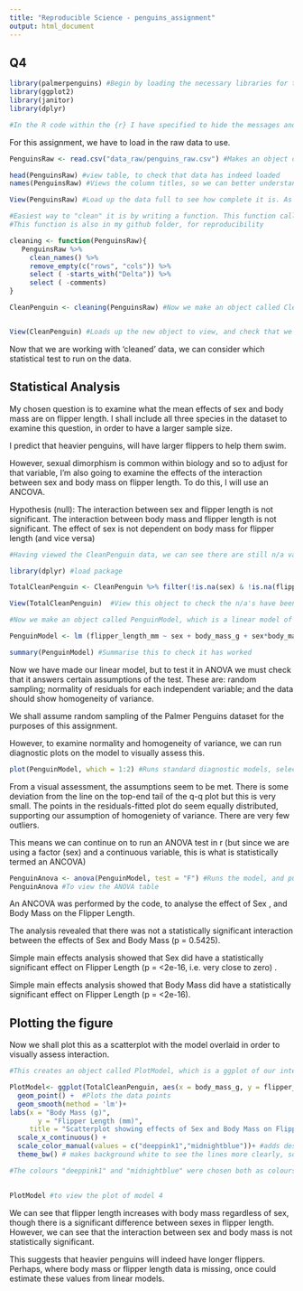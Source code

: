 ```yaml
---
title: "Reproducible Science - penguins_assignment"
output: html_document
---
```

## Q4 

```r

library(palmerpenguins) #Begin by loading the necessary libraries for the task
library(ggplot2)
library(janitor)
library(dplyr) 

#In the R code within the {r} I have specified to hide the messages and warnings, as this takes up a lot of space in the markdown document
```

For this assignment, we have to load in the raw data to use. 

```r
PenguinsRaw <- read.csv("data_raw/penguins_raw.csv") #Makes an object called PenguinsRaw, which consists of the data which the function read.csv has loaded into R
```

```r
head(PenguinsRaw) #view table, to check that data has indeed loaded
names(PenguinsRaw) #Views the column titles, so we can better understand what variables and data we are working with
```

```r
View(PenguinsRaw) #Load up the data full to see how complete it is. As we can see in this set of data, it contains a lot of missing information ("n/a")
```

```r
#Easiest way to "clean" it is by writing a function. This function called "cleaning", will clean column names, remove empty rows, remove columns called comment and delta
#This function is also in my github folder, for reproducibility

cleaning <- function(PenguinsRaw){
   PenguinsRaw %>%
     clean_names() %>%
     remove_empty(c("rows", "cols")) %>%
     select ( -starts_with("Delta")) %>%
     select ( -comments)
}

CleanPenguin <- cleaning(PenguinsRaw) #Now we make an object called CleanPenguin,which contains the raw data with the cleaning function applied to it


View(CleanPenguin) #Loads up the new object to view, and check that we have indeed made it
```

Now that we are working with 'cleaned' data, we can consider which statistical
test to run on the data. 

## Statistical Analysis

My chosen question is to examine what the mean effects of sex and body mass are 
on flipper length.
I shall include all three species in the dataset to examine this question, in 
order to have a larger sample size.

I predict that heavier penguins,  will have larger flippers to help them swim.

However, sexual dimorphism is common within biology and so to adjust for that 
variable, 
I'm also going to examine the effects of the interaction between sex and body
mass on flipper length.
To do this, I will use an ANCOVA. 

Hypothesis (null): The interaction between sex and flipper length is not
significant.
The interaction between body mass and flipper length is not significant.
The effect of sex is not dependent on body mass for flipper length 
(and vice versa)


```r
#Having viewed the CleanPenguin data, we can see there are still n/a values in some of the columns we are not interested in. Here we will remove those blank values so that they don't affect our analysis. We need the package dplyr in order to use the cleaning function described here

library(dplyr) #load package

TotalCleanPenguin <- CleanPenguin %>% filter(!is.na(sex) & !is.na(flipper_length_mm) & !is.na(body_mass_g))  #makes an object called TotalCleanpenguin which is a filtered version of the CleanPenguin data

View(TotalCleanPenguin)  #View this object to check the n/a's have been removed
```

```r
#Now we make an object called PenguinModel, which is a linear model of the effects of sex, body mass and their interaction on flipper length

PenguinModel <- lm (flipper_length_mm ~ sex + body_mass_g + sex*body_mass_g, TotalCleanPenguin)

summary(PenguinModel) #Summarise this to check it has worked
```


Now we have made our linear model, but to test it in ANOVA we must check that it
answers certain assumptions of the test.
These are: random sampling; normality of residuals for each independent variable; 
and the data should show homogeneity of variance. 

We shall assume random sampling of the Palmer Penguins dataset for the purposes 
of this assignment.

However, to examine normality and homogeneity of variance, we can run diagnostic
plots on the model to visually assess this. 

```r
plot(PenguinModel, which = 1:2) #Runs standard diagnostic models, selecting only the first two from the four that can be produced, as these examine homogenity and normality respectively
```

From a visual assessment, the assumptions seem to be met. There is some
deviation from the line on the top-end tail of the q-q plot but this is very small.
The points in the residuals-fitted plot do seem equally distributed, supporting
our assumption of homogeniety of variance. There are very few outliers. 

This means we can continue on to run an ANOVA test in r (but since we are using
a factor (sex) and a continuous variable, this is what is statistically termed 
an ANCOVA)


```r
PenguinAnova <- anova(PenguinModel, test = "F") #Runs the model, and puts it in an object called PenguinAnova
PenguinAnova #To view the ANOVA table
```
An ANCOVA was performed by the code, to analyse the effect of Sex , and Body
Mass on the Flipper Length.  

The analysis revealed that there was not a statistically significant interaction
between the effects of Sex and Body Mass (p = 0.5425). 

Simple main effects analysis showed that Sex did have a statistically significant
effect on Flipper Length (p = <2e-16, i.e. very close to zero) .
 
Simple main effects analysis showed that Body Mass did have a statistically
significant effect on Flipper Length (p = <2e-16).

## Plotting the figure

Now we shall plot this as a scatterplot with the model overlaid in order to 
visually assess interaction. 

```r

#This creates an object called PlotModel, which is a ggplot of our interaction. It is also coloured to distinguish between the two versions of the factor sex (male and female), and titled appropriately

PlotModel<- ggplot(TotalCleanPenguin, aes(x = body_mass_g, y = flipper_length_mm, colour = sex)) + 
  geom_point() +  #Plots the data points
  geom_smooth(method = 'lm')+
labs(x = "Body Mass (g)",
       y = "Flipper Length (mm)",
     title = "Scatterplot showing effects of Sex and Body Mass on Flipper Length ")+ #adds labels
  scale_x_continuous() +
  scale_color_manual(values = c("deeppink1","midnightblue"))+ #adds desired colours
  theme_bw() # makes background white to see the lines more clearly, so that it is more accessible

#The colours "deeppink1" and "midnightblue" were chosen both as colours for the variables female and male, because these two choices are colourblind friendly for Tritanopia, Protanopia and Deuteranopia. While perhaps un-biological, I think they are intuitive.
  

PlotModel #to view the plot of model 4
```

We can see that flipper length increases with body mass regardless of sex,
though there is a significant difference between sexes in flipper length.
However, we can see that the interaction between sex and body mass is not 
statistically significant. 

This suggests that heavier penguins will indeed have longer flippers.
Perhaps, where body mass or flipper length data is missing, once could estimate
these values from linear models. 
